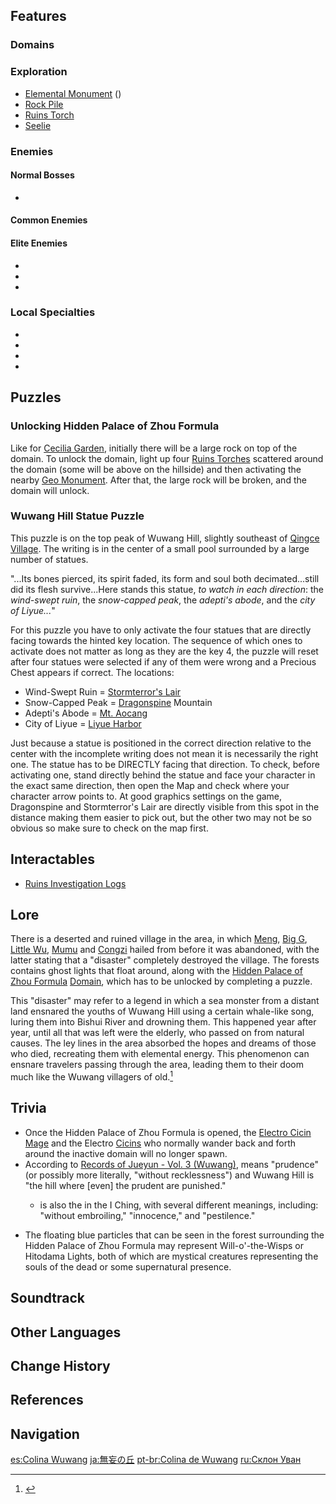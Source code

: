 {{Location Infobox
|image        = Wuwang Hill.png
|type         = Subarea
|region       = Liyue
|area         = Bishui Plain
}}
{{Location Intro|{{Lang|'''Wuwang Hill'''|zh=无妄坡|zh_rm=Wúwàng-pō|zh_tl=Prudence Slope}}|description=<p>The area is known for its eerie atmosphere, as the skies will instantly turn dark gray regardless of whether it is daytime or nighttime (you can only see a faint sky above it).</p>}}

==Features==
===Domains===
{{Domains by Category Gallery}}

===Exploration===
*[[Elemental Monument]] ({{Geo}})
*[[Rock Pile]]
*[[Ruins Torch]]
*[[Seelie]]

===Enemies===
====Normal Bosses====
* {{Enemy|Rhodeia of Loch}}

====Common Enemies====
{{Column|2|
* {{Enemy|Hilichurl}}
* {{Enemy|Rock Shield Hilichurl Guard}}
* {{Enemy|Electro Hilichurl Shooter}}
* {{Enemy|Pyro Hilichurl Shooter}}
* {{Enemy|Anemo Samachurl}}
* {{Enemy|Dendro Samachurl}}
* {{Enemy|Electro Cicin}}
* {{Enemy|Hydro Slime}}
* {{Enemy|Pyro Slime}}
* {{Enemy|Electro Slime}}
* {{Enemy|Mutant Electro Slime}}
* {{Enemy|Large Pyro Slime}}
}}

====Elite Enemies====
* {{Enemy|Blazing Axe Mitachurl}}
* {{Enemy|Rock Shieldwall Mitachurl}}
* {{Enemy|Fatui Electro Cicin Mage}}

===Local Specialties===
* {{Item|Cor Lapis}}
* {{Item|Noctilucous Jade}}
* {{Item|Qingxin}}
* {{Item|Violetgrass}}

==Puzzles==
===Unlocking Hidden Palace of Zhou Formula===
Like for [[Cecilia Garden]], initially there will be a large rock on top of the domain. To unlock the domain, light up four [[Ruins Torch]]es scattered around the domain (some will be above on the hillside) and then activating the nearby [[Geo Monument]]. After that, the large rock will be broken, and the domain will unlock.

===Wuwang Hill Statue Puzzle===
This puzzle is on the top peak of Wuwang Hill, slightly southeast of [[Qingce Village]]. The writing is in the center of a small pool surrounded by a large number of statues.

"...Its bones pierced, its spirit faded, its form and soul both decimated...still did its flesh survive...Here stands this statue, ''to watch in each direction'': the ''wind-swept ruin'', the ''snow-capped peak'', the ''adepti's abode'', and the ''city of Liyue...''"

For this puzzle you have to only activate the four statues that are directly facing towards the hinted key location. The sequence of which ones to activate does not matter as long as they are the key 4, the puzzle will reset after four statues were selected if any of them were wrong and a Precious Chest appears if correct. The locations:

* Wind-Swept Ruin = [[Stormterror's Lair]]
* Snow-Capped Peak = [[Dragonspine]] Mountain
* Adepti's Abode = [[Mt. Aocang]]
* City of Liyue = [[Liyue Harbor]]

Just because a statue is positioned in the correct direction relative to the center with the incomplete writing does not mean it is necessarily the right one. The statue has to be DIRECTLY facing that direction. To check, before activating one, stand directly behind the statue and face your character in the exact same direction, then open the Map and check where your character arrow points to. At good graphics settings on the game, Dragonspine and Stormterror's Lair are directly visible from this spot in the distance making them easier to pick out, but the other two may not be so obvious so make sure to check on the map first.

<!--
==Points of Interest==
==NPCs==
-->
==Interactables==
* [[Ruins Investigation Logs]]

==Lore==
There is a deserted and ruined village in the area, in which [[Meng]], [[Big G]], [[Little Wu]], [[Mumu]] and [[Congzi]] hailed from before it was abandoned, with the latter stating that a "disaster" completely destroyed the village. The forests contains ghost lights that float around, along with the [[Hidden Palace of Zhou Formula]] [[Domains|Domain]], which has to be unlocked by completing a puzzle.

This "disaster" may refer to a legend in which a sea monster from a distant land ensnared the youths of Wuwang Hill using a certain whale-like song, luring them into Bishui River and drowning them. This happened year after year, until all that was left were the elderly, who passed on from natural causes. The ley lines in the area absorbed the hopes and dreams of those who died, recreating them with elemental energy. This phenomenon can ensnare travelers passing through the area, leading them to their doom much like the Wuwang villagers of old.<ref name="RoJ Vol 3">{{Ref/Book|Records of Jueyun|3|Wuwang}}</ref>

==Trivia==
* Once the Hidden Palace of Zhou Formula is opened, the [[Electro Cicin Mage]] and the Electro [[Cicins]] who normally wander back and forth around the inactive domain will no longer spawn.
* According to [[Records of Jueyun#Vol. 3|Records of Jueyun - Vol. 3 (Wuwang)]], {{Lang|Wuwang|zh={{wt|無|无|Chinese}}{{wt|妄||Chinese}}|zh_rm=Wúwàng}} means "prudence" (or possibly more literally, "without recklessness") and Wuwang Hill is "the hill where [even] the prudent are punished."
** {{Lang|Wuwang|zh={{wt|無妄|无妄|Chinese}}|zh_rm=Wúwàng}} is also the {{w|List of hexagrams of the I Ching#Hexagram 25|twenty-fifth hexagram}} in the I Ching, with several different meanings, including: "without embroiling," "innocence," and "pestilence."
* The floating blue particles that can be seen in the forest surrounding the Hidden Palace of Zhou Formula may represent Will-o'-the-Wisps or Hitodama Lights, both of which are mystical creatures representing the souls of the dead or some supernatural presence.

==Soundtrack==
{{Soundtracks by Category Table|Wuwang Hill Soundtracks|header=Wuwang Hill}}

<!--
==Gallery==
==Video Guides==
-->

==Other Languages==
{{Other Languages
|en      = Wuwang Hill
|zhs     = 无妄坡
|zhs_rm  = Wúwàng-pō
|zht     = 無妄坡
|zht_rm  = Wúwàng-pō
|zh_tl   = Prudence Slope<ref name="RoJ Vol 3" />
|ja      = {{Rubi|無|む|妄|ぼう}}の{{Rubi|丘|おか}}
|ja_rm   = Mubou no Oka<ref>[[Map]], Label: Wuwang Hill (Japanese)</ref>
|ja_tl   = Wuwang Hill{{Sino|ja|part=1}}
|ko      = {{tt|무망|無妄}}의 언덕
|ko_rm   = Mumang-ui Eondeok
|ko_tl   = Wuwang Hill{{Sino|ko|part=1}}
|es      = Colina Wuwang
|es_tl   = Wuwang Hill
|fr      = Pente Wuwang
|fr_tl   = Wuwang Slope
|ru      = Склон Уван
|ru_tl   = Wuwang Slope
|th      = Wuwang Hill
|vi      = Dốc {{tt|Vô Vọng|無妄}}
|vi_tl   = Wuwang Slope{{Sino|vi|part=1}}
|de      = Wuwang-Hang
|de_tl   = Wuwang Slope
|id      = Wuwang Hill
|pt      = Colina de Wuwang
|pt_tl   = Wuwang Hill
}}

==Change History==
{{Change History|1.0}}

==References==
{{Reflist}}

==Navigation==
{{Area Navbox|Liyue}}

[[es:Colina Wuwang]]
[[ja:無妄の丘]]
[[pt-br:Colina de Wuwang]]
[[ru:Склон Уван]]